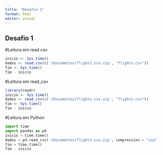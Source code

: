 ---
title: "Desafio 1"
format: html
editor: visual
---

## Desafio 1

#Leitura em read.csv
```{r}
inicio <- Sys.time()
dados <- read.csv(c('/Documentos/flights.csv.zip', "flights.csv"))
fim <- Sys.time()
fim - inicio
```

#Leitura em read_csv
```{r}
library(readr)
inicio <- Sys.time()
dados <- read_csv(c('/Documentos/flights.csv.zip', "flights.csv"))
fim <- Sys.time()
fim - inicio
```

#Leitura em Python
```{python}
import time
import pandas as pd
inicio = time.time()
dados = pd.read_csv('/Documentos/flights.csv.zip', compression = "zip", header = 0, sep = ",", low_memory = False)
fim = time.time()
fim - inicio
```


